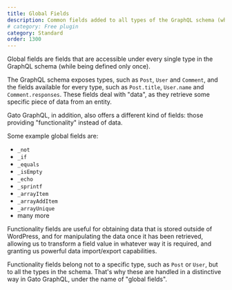 ```yaml
---
title: Global Fields
description: Common fields added to all types of the GraphQL schema (while being defined only once).
# category: Free plugin
category: Standard
order: 1300
---
```


Global fields are fields that are accessible under every single type in the GraphQL schema (while being defined only once).

The GraphQL schema exposes types, such as `Post`, `User` and `Comment`, and the fields available for every type, such as `Post.title`, `User.name` and `Comment.responses`. These fields deal with "data", as they retrieve some specific piece of data from an entity.

Gato GraphQL, in addition, also offers a different kind of fields: those providing "functionality" instead of data.

Some example global fields are:

- `_not`
- `_if`
- `_equals`
- `_isEmpty`
- `_echo`
- `_sprintf`
- `_arrayItem`
- `_arrayAddItem`
- `_arrayUnique`
- many more

Functionality fields are useful for obtaining data that is stored outside of WordPress, and for manipulating the data once it has been retrieved, allowing us to transform a field value in whatever way it is required, and granting us powerful data import/export capabilities.

Functionality fields belong not to a specific type, such as `Post` or `User`, but to all the types in the schema. That's why these are handled in a distinctive way in Gato GraphQL, under the name of "global fields".
